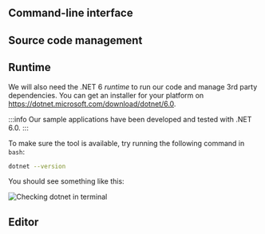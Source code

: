 
## Command-line interface

<CliSetup />

## Source code management

<GitSetup />

## Runtime

We will also need the .NET 6 _runtime_ to run our code and manage 3rd party dependencies.
You can get an installer for your platform on https://dotnet.microsoft.com/download/dotnet/6.0.

:::info
Our sample applications have been developed and tested with .NET 6.0.
:::

To make sure the tool is available, try running the following command in `bash`:

```bash
dotnet --version
```

You should see something like this:

![Checking dotnet in terminal](dotnet.png)

## Editor

<VSCodeSetup />
